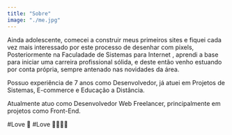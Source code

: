 ```yaml
---
title: "Sobre"
image: "./me.jpg"
---
```


Ainda adolescente, comecei a construir meus primeiros sites e fiquei cada vez mais interessado por este processo de desenhar com pixels,
Posteriormente na Faculadade de <Underlining color="#CDF3E1" hoverColor="#CDF3E1"> Sistemas para Internet </Underlining>, aprendi a base para iniciar uma carreira profissional sólida, e deste então venho estuando por conta própria, sempre antenado nas novidades da área.

Possuo experiência de 7 anos como <Underlining color="#CDF3E1" hoverColor="#CDF3E1">Desenvolvedor</Underlining>, já atuei em Projetos de Sistemas, E-commerce e Educação a Distância.

Atualmente atuo como <Underlining color="#CDF3E1" hoverColor="#CDF3E1"> Desenvolvedor Web Freelancer</Underlining>, principalmente em projetos como Front-End.

#Love 🎸 #Love 👨‍👨‍👧‍👦
